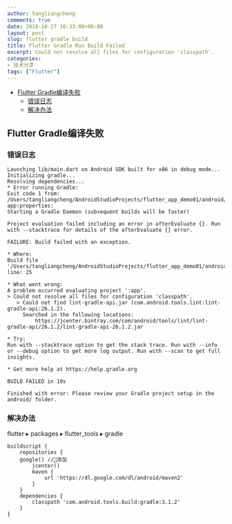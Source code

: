 ```yaml
---
author: tangliangcheng
comments: true
date: 2018-10-27 16:33:00+00:00
layout: post
slug: flutter gradle build
title: Flutter Gradle Run Build Failed
excerpt: Could not resolve all files for configuration 'classpath'.
categories:
- 技术分享
tags: ["Flutter"]
---
```

<!-- TOC -->

- [Flutter Gradle编译失败](#flutter-gradle编译失败)
    - [错误日志](#错误日志)
    - [解决办法](#解决办法)

## Flutter Gradle编译失败

### 错误日志

```
Launching lib/main.dart on Android SDK built for x86 in debug mode...
Initializing gradle...
Resolving dependencies...
* Error running Gradle:
Exit code 1 from: /Users/tangliangcheng/AndroidStudioProjects/flutter_app_demo01/android/gradlew app:properties:
Starting a Gradle Daemon (subsequent builds will be faster)

Project evaluation failed including an error in afterEvaluate {}. Run with --stacktrace for details of the afterEvaluate {} error.

FAILURE: Build failed with an exception.

* Where:
Build file '/Users/tangliangcheng/AndroidStudioProjects/flutter_app_demo01/android/app/build.gradle' line: 25

* What went wrong:
A problem occurred evaluating project ':app'.
> Could not resolve all files for configuration 'classpath'.
   > Could not find lint-gradle-api.jar (com.android.tools.lint:lint-gradle-api:26.1.2).
     Searched in the following locations:
         https://jcenter.bintray.com/com/android/tools/lint/lint-gradle-api/26.1.2/lint-gradle-api-26.1.2.jar

* Try:
Run with --stacktrace option to get the stack trace. Run with --info or --debug option to get more log output. Run with --scan to get full insights.

* Get more help at https://help.gradle.org

BUILD FAILED in 10s

Finished with error: Please review your Gradle project setup in the android/ folder.

```

### 解决办法

flutter⁩ ▸ ⁨packages⁩ ▸ ⁨flutter_tools⁩ ▸ ⁨gradle⁩
```
buildscript {
    repositories {
	google() //添加
        jcenter()
        maven {
            url 'https://dl.google.com/dl/android/maven2'
        }
    }
    dependencies {
        classpath 'com.android.tools.build:gradle:3.1.2'
    }
}
```